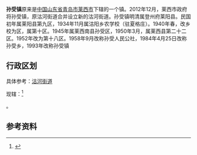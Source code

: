 {{中国乡级行政区|37/02/85/100/000}}

'''孙受镇'''原来是[[中华人民共和国|中国]][[山东省|山东省]][[青岛市|青岛市]][[莱西市|莱西市]]下辖的一个镇。2012年12月，莱西市政府将孙受镇，原沽河街道合并设立新的沽河街道。孙受镇明清属登州府莱阳县。民国初年属莱阳县第九区，1934年11月属沽阳乡农学校（驻夏格庄）。1940年春，改乡校为区，属第十区。1945年属莱西南县孙受区，1950年3月，属莱西县第二十二区。1952年改为第十八区。1958年9月改称孙受人民公社，1984年4月25日改称孙受乡，1993年改称孙受镇

== 行政区划 ==
具体参考：[[沽河街道|沽河街道]]

现辖：<ref>{{PRC admin/ref sgc|37/02/85/100/000}}</ref>

{{PRC admin/children|37/02/85/100/000}}。

==参考资料==
{{reflist}}

{{PRC admin/navcat|37/02/85/100/000}}